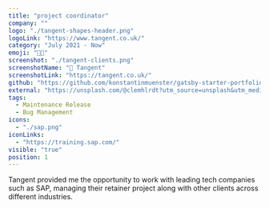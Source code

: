 ```yaml
---
title: "project coordinator"
company: ""
logo: "./tangent-shapes-header.png"
logoLink: "https://www.tangent.co.uk/"
category: "July 2021 - Now"
emoji: "👩‍💻"
screenshot: "./tangent-clients.png"
screenshotName: "🔗 Tangent"
screenshotLink: "https://tangent.co.uk/"
github: "https://github.com/konstantinmuenster/gatsby-starter-portfolio-minimal"
external: "https://unsplash.com/@clemhlrdt?utm_source=unsplash&utm_medium=referral&utm_content=creditCopyText"
tags:
  - Maintenance Release
  - Bug Management
icons:
  - "./sap.png"
iconLinks:
  - "https://training.sap.com/"
visible: "true"
position: 1
---
```


Tangent provided me the opportunity to work with leading tech companies such as SAP, managing their retainer project along with other clients across different industries.
